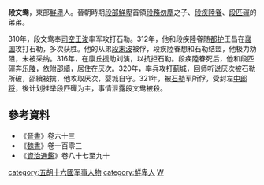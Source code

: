 '''段文鸯'''，東部[[鮮卑|鮮卑]]人。晉朝時期[[段部鮮卑|段部鮮卑]]首領[[段務勿塵|段務勿塵]]之子、[[段疾陸眷|段疾陸眷]]、[[段匹磾|段匹磾]]的弟弟。

310年，段文鸯奉[[司空|司空]][[王浚|王浚]]率军攻打石勒。312年，他和段疾陸眷随[[都护|都护]]王昌在[[襄国|襄国]]攻打石勒，多次获胜。他的从弟[[段末波|段末波]]被俘，段疾陸眷想和石勒结盟，他极力劝阻，未被采纳。316年，在廪丘援助刘演，以抗拒石勒。段疾陸眷死后，他和段匹磾奔[[乐陵|乐陵]]，依附[[邵續|邵續]]，居住在厌次。320年，率兵攻打[[蓟城|蓟城]]，回师听说厌次被石勒所破，邵續被擒，他攻取厌次，婴城自守。321年，被[[石勒|石勒]]军所俘，受封左[[中郎将|中郎将]]，後计划推举段匹磾为主，事情泄露段文鸯被殺。

==參考資料==
*《[[晉書|晉書]]》卷六十三
*《[[魏書|魏書]]》卷一百零三
*《[[資治通鑑|資治通鑑]]》卷八十七至九十


[[category:五胡十六國军事人物|category:五胡十六國军事人物]] 
[[category:鮮卑人|category:鮮卑人]]
[[category:段姓|W]]